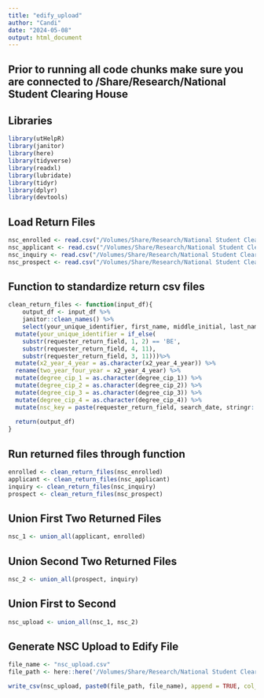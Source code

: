 ```yaml
---
title: "edify_upload"
author: "Candi"
date: "2024-05-08"
output: html_document
---
```


## Prior to running all code chunks make sure you are connected to /Share/Research/National Student Clearing House


## Libraries
```r
library(utHelpR)
library(janitor)
library(here)
library(tidyverse)
library(readxl)
library(lubridate)
library(tidyr)
library(dplyr)
library(devtools)
```



## Load Return Files
```r
nsc_enrolled <- read.csv("/Volumes/Share/Research/National Student Clearing House/nsc_return_files/05072024115223_se_loa_nsc_enr_upload.csv")
nsc_applicant <- read.csv("/Volumes/Share/Research/National Student Clearing House/nsc_return_files/05072024115223_se_loa_nsc_app_upload.csv")
nsc_inquiry <- read.csv("/Volumes/Share/Research/National Student Clearing House/nsc_return_files/05072024115223_se_loa_nsc_inq_upload.csv")
nsc_prospect <- read.csv("/Volumes/Share/Research/National Student Clearing House/nsc_return_files/05072024115223_se_loa_nsc_pro_upload.csv")
```


## Function to standardize return csv files
```r
clean_return_files <- function(input_df){
    output_df <- input_df %>% 
    janitor::clean_names() %>% 
    select(your_unique_identifier, first_name, middle_initial, last_name, name_suffix, requester_return_field, record_found_y_n, search_date, college_code_branch, college_name, college_state, x2_year_4_year, public_private, enrollment_begin, enrollment_end, enrollment_status, class_level, enrollment_major_1, enrollment_cip_1, enrollment_major_2, enrollment_cip_2, graduated, graduation_date, degree_title, degree_major_1, degree_cip_1, degree_major_2, degree_cip_2, degree_major_3, degree_cip_3, degree_major_4, degree_cip_4, college_sequence) %>% 
  mutate(your_unique_identifier = if_else( 
    substr(requester_return_field, 1, 2) == 'BE',
    substr(requester_return_field, 4, 11),
    substr(requester_return_field, 3, 11)))%>% 
  mutate(x2_year_4_year = as.character(x2_year_4_year)) %>% 
  rename(two_year_four_year = x2_year_4_year) %>% 
  mutate(degree_cip_1 = as.character(degree_cip_1)) %>% 
  mutate(degree_cip_2 = as.character(degree_cip_2)) %>% 
  mutate(degree_cip_3 = as.character(degree_cip_3)) %>% 
  mutate(degree_cip_4 = as.character(degree_cip_4)) %>% 
  mutate(nsc_key = paste(requester_return_field, search_date, stringr::str_remove_all(as.character(lubridate::today()), "-"), row_number(), sep = "-"))
  
  return(output_df)
}
```

## Run returned files through function 
```r
enrolled <- clean_return_files(nsc_enrolled)
applicant <- clean_return_files(nsc_applicant) 
inquiry <- clean_return_files(nsc_inquiry) 
prospect <- clean_return_files(nsc_prospect)
```

## Union First Two Returned Files 
```r
nsc_1 <- union_all(applicant, enrolled)
```

## Union Second Two Returned Files 
```r
nsc_2 <- union_all(prospect, inquiry)
```

## Union First to Second
```r
nsc_upload <- union_all(nsc_1, nsc_2) 
```

## Generate NSC Upload to Edify File
```r
file_name <- "nsc_upload.csv"
file_path <- here::here('/Volumes/Share/Research/National Student Clearing House/May 2024/')

write_csv(nsc_upload, paste0(file_path, file_name), append = TRUE, col_names = TRUE , na = '')
```
